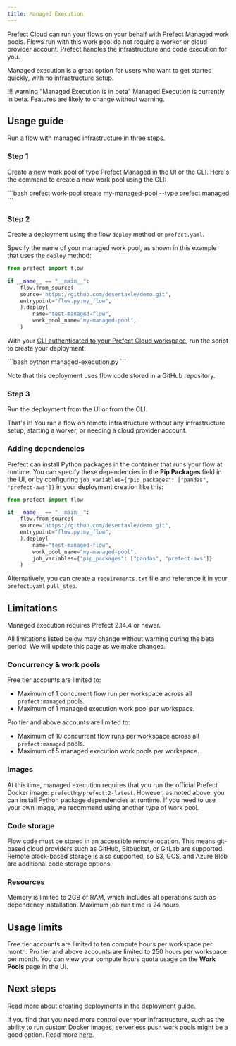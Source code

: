 ```yaml
---
title: Managed Execution
---
```


Prefect Cloud can run your flows on your behalf with Prefect Managed work pools.
Flows run with this work pool do not require a worker or cloud provider account.
Prefect handles the infrastructure and code execution for you.

Managed execution is a great option for users who want to get started quickly, with no infrastructure setup.

!!! warning "Managed Execution is in beta"
    Managed Execution is currently in beta.
    Features are likely to change without warning.

## Usage guide

Run a flow with managed infrastructure in three steps.

### Step 1

Create a new work pool of type Prefect Managed in the UI or the CLI.
Here's the command to create a new work pool using the CLI:

<div class="terminal">
```bash
prefect work-pool create my-managed-pool --type prefect:managed
```
</div>

### Step 2

Create a deployment using the flow `deploy` method or `prefect.yaml`.

Specify the name of your managed work pool, as shown in this example that uses the `deploy` method:

```python hl_lines="9" title="managed-execution.py"
from prefect import flow

if __name__ == "__main__":
    flow.from_source(
    source="https://github.com/desertaxle/demo.git",
    entrypoint="flow.py:my_flow",
    ).deploy(
        name="test-managed-flow",
        work_pool_name="my-managed-pool",
    )
```

With your [CLI authenticated to your Prefect Cloud workspace](/2.16.9/cloud/users/api-keys/), run the script to create your deployment:

<div class="terminal">
```bash
python managed-execution.py
```
</div>

Note that this deployment uses flow code stored in a GitHub repository.

### Step 3

Run the deployment from the UI or from the CLI.

That's it! You ran a flow on remote infrastructure without any infrastructure setup, starting a worker, or needing a cloud provider account.

### Adding dependencies

Prefect can install Python packages in the container that runs your flow at runtime.
You can specify these dependencies in the **Pip Packages** field in the UI, or by configuring `job_variables={"pip_packages": ["pandas", "prefect-aws"]}` in your deployment creation like this:

```python hl_lines="10"
from prefect import flow

if __name__ == "__main__":
    flow.from_source(
    source="https://github.com/desertaxle/demo.git",
    entrypoint="flow.py:my_flow",
    ).deploy(
        name="test-managed-flow",
        work_pool_name="my-managed-pool",
        job_variables={"pip_packages": ["pandas", "prefect-aws"]}
    )
```

Alternatively, you can create a `requirements.txt` file and reference it in your `prefect.yaml` `pull_step`.

## Limitations

Managed execution requires Prefect 2.14.4 or newer.

All limitations listed below may change without warning during the beta period.
We will update this page as we make changes.

### Concurrency & work pools

Free tier accounts are limited to:

- Maximum of 1 concurrent flow run per workspace across all `prefect:managed` pools.
- Maximum of 1 managed execution work pool per workspace.

Pro tier and above accounts are limited to:

- Maximum of 10 concurrent flow runs per workspace across all `prefect:managed` pools.
- Maximum of 5 managed execution work pools per workspace.

### Images

At this time, managed execution requires that you run the official Prefect Docker image: `prefecthq/prefect:2-latest`. However, as noted above, you can install Python package dependencies at runtime. If you need to use your own image, we recommend using another type of work pool.

### Code storage

Flow code must be stored in an accessible remote location.
This means git-based cloud providers such as GitHub, Bitbucket, or GitLab are supported.
Remote block-based storage is also supported, so S3, GCS, and Azure Blob are additional code storage options.

### Resources

Memory is limited to 2GB of RAM, which includes all operations such as dependency installation. Maximum job run time is 24 hours.

## Usage limits

Free tier accounts are limited to ten compute hours per workspace per month. Pro tier and above accounts are limited to 250 hours per workspace per month. You can view your compute hours quota usage on the **Work Pools** page in the UI.

## Next steps

Read more about creating deployments in the [deployment guide](/2.16.9/guides/prefect-deploy/).

If you find that you need more control over your infrastructure, such as the ability to run custom Docker images, serverless push work pools might be a good option.
Read more [here](/2.16.9/guides/deployment/push-work-pools/).

